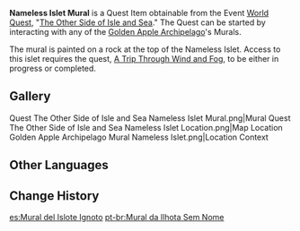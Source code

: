 {{Item Infobox
|id           = 100851
|image        = Item Picture.png
|type         = Quest Items
|description  = A mural that you found on a stone wall on the Nameless Islet. It seems to depict a group of people preparing to board a ship...
|source1      = Obtained by taking a photo of the mural on Nameless Islet in the [[Golden Apple Archipelago]]
}}

'''Nameless Islet Mural''' is a Quest Item obtainable from the Event [[World Quest]], "[[The Other Side of Isle and Sea]]." The Quest can be started by interacting with any of the [[Golden Apple Archipelago]]'s Murals.

The mural is painted on a rock at the top of the Nameless Islet. Access to this islet requires the quest, [[A Trip Through Fog and Wind|A Trip Through Wind and Fog]], to be either in progress or completed.

{{Quote|They must have left this island. Let's hope that their voyage went smoothly this time...|Paimon, after completing [[The Other Side of Isle and Sea]]}}
{{clr}}
==Gallery==
<gallery hideaddbutton="true" captionalign="center">
Quest The Other Side of Isle and Sea Nameless Islet Mural.png|Mural
Quest The Other Side of Isle and Sea Nameless Islet Location.png|Map Location
Golden Apple Archipelago Mural Nameless Islet.png|Location Context
</gallery>

==Other Languages==
{{Other Languages
|default_hidden = 1
|en      = Nameless Islet Mural
|zhs     = 无名小岛的壁画
|zhs_rm  = Wúmíng Xiǎo Dǎo de Bìhuà
|zht     = 無名小島的壁畫
|zht_rm  = Wúmíng Xiǎo Dǎo de Bìhuà
|ja      = 小さな名無し島の壁画
|ja_rm   = Chiisana Nanashijima no Hekiga{{Assumed}}
|ko      = 이름 없는 작은 섬의 벽화
|ko_rm   = Ireum Eomneun Jageun Seom-ui Byeokwa
|es      = Mural del Islote Ignoto
|fr      = Fresque d'un îlot anonyme
|ru      = Рисунок с Безымянного островка
|th      = ภาพวาดฝาผนังเกาะเล็กนิรนาม
|th_rm   = 
|vi      = Bích Họa Đảo Vô Danh
|de      = Wandmalerei der namenlosen kleinen Insel
|id      = Mural Nameless Islet
|pt      = Mural da Ilhota Sem Nome
}}

==Change History==
{{Change History|1.6}}

[[es:Mural del Islote Ignoto]]
[[pt-br:Mural da Ilhota Sem Nome]]